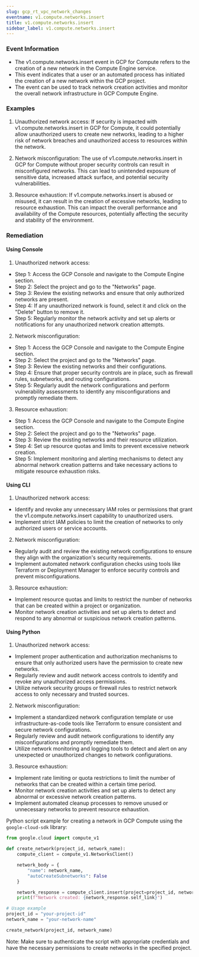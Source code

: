 ```yaml
--- 
slug: gcp_rt_vpc_network_changes
eventname: v1.compute.networks.insert
title: v1.compute.networks.insert
sidebar_label: v1.compute.networks.insert
---
```

                       
### Event Information

- The v1.compute.networks.insert event in GCP for Compute refers to the creation of a new network in the Compute Engine service.
- This event indicates that a user or an automated process has initiated the creation of a new network within the GCP project.
- The event can be used to track network creation activities and monitor the overall network infrastructure in GCP Compute Engine.


### Examples

1. Unauthorized network access: If security is impacted with v1.compute.networks.insert in GCP for Compute, it could potentially allow unauthorized users to create new networks, leading to a higher risk of network breaches and unauthorized access to resources within the network.

2. Network misconfiguration: The use of v1.compute.networks.insert in GCP for Compute without proper security controls can result in misconfigured networks. This can lead to unintended exposure of sensitive data, increased attack surface, and potential security vulnerabilities.

3. Resource exhaustion: If v1.compute.networks.insert is abused or misused, it can result in the creation of excessive networks, leading to resource exhaustion. This can impact the overall performance and availability of the Compute resources, potentially affecting the security and stability of the environment.

### Remediation

#### Using Console

1. Unauthorized network access:
- Step 1: Access the GCP Console and navigate to the Compute Engine section.
- Step 2: Select the project and go to the "Networks" page.
- Step 3: Review the existing networks and ensure that only authorized networks are present.
- Step 4: If any unauthorized network is found, select it and click on the "Delete" button to remove it.
- Step 5: Regularly monitor the network activity and set up alerts or notifications for any unauthorized network creation attempts.

2. Network misconfiguration:
- Step 1: Access the GCP Console and navigate to the Compute Engine section.
- Step 2: Select the project and go to the "Networks" page.
- Step 3: Review the existing networks and their configurations.
- Step 4: Ensure that proper security controls are in place, such as firewall rules, subnetworks, and routing configurations.
- Step 5: Regularly audit the network configurations and perform vulnerability assessments to identify any misconfigurations and promptly remediate them.

3. Resource exhaustion:
- Step 1: Access the GCP Console and navigate to the Compute Engine section.
- Step 2: Select the project and go to the "Networks" page.
- Step 3: Review the existing networks and their resource utilization.
- Step 4: Set up resource quotas and limits to prevent excessive network creation.
- Step 5: Implement monitoring and alerting mechanisms to detect any abnormal network creation patterns and take necessary actions to mitigate resource exhaustion risks.

#### Using CLI

1. Unauthorized network access:
- Identify and revoke any unnecessary IAM roles or permissions that grant the v1.compute.networks.insert capability to unauthorized users.
- Implement strict IAM policies to limit the creation of networks to only authorized users or service accounts.

2. Network misconfiguration:
- Regularly audit and review the existing network configurations to ensure they align with the organization's security requirements.
- Implement automated network configuration checks using tools like Terraform or Deployment Manager to enforce security controls and prevent misconfigurations.

3. Resource exhaustion:
- Implement resource quotas and limits to restrict the number of networks that can be created within a project or organization.
- Monitor network creation activities and set up alerts to detect and respond to any abnormal or suspicious network creation patterns.

#### Using Python

1. Unauthorized network access:
- Implement proper authentication and authorization mechanisms to ensure that only authorized users have the permission to create new networks.
- Regularly review and audit network access controls to identify and revoke any unauthorized access permissions.
- Utilize network security groups or firewall rules to restrict network access to only necessary and trusted sources.

2. Network misconfiguration:
- Implement a standardized network configuration template or use infrastructure-as-code tools like Terraform to ensure consistent and secure network configurations.
- Regularly review and audit network configurations to identify any misconfigurations and promptly remediate them.
- Utilize network monitoring and logging tools to detect and alert on any unexpected or unauthorized changes to network configurations.

3. Resource exhaustion:
- Implement rate limiting or quota restrictions to limit the number of networks that can be created within a certain time period.
- Monitor network creation activities and set up alerts to detect any abnormal or excessive network creation patterns.
- Implement automated cleanup processes to remove unused or unnecessary networks to prevent resource exhaustion.

Python script example for creating a network in GCP Compute using the `google-cloud-sdk` library:

```python
from google.cloud import compute_v1

def create_network(project_id, network_name):
    compute_client = compute_v1.NetworksClient()

    network_body = {
        "name": network_name,
        "autoCreateSubnetworks": False
    }

    network_response = compute_client.insert(project=project_id, network_resource=network_body)
    print(f"Network created: {network_response.self_link}")

# Usage example
project_id = "your-project-id"
network_name = "your-network-name"

create_network(project_id, network_name)
```

Note: Make sure to authenticate the script with appropriate credentials and have the necessary permissions to create networks in the specified project.


 